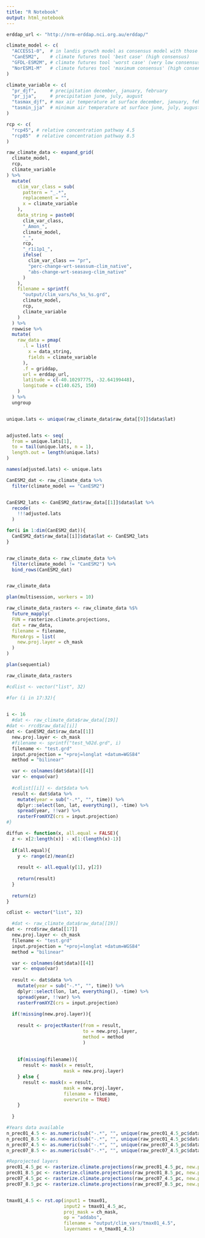 ```yaml
---
title: "R Notebook"
output: html_notebook
---
```


```r

erddap_url <- "http://nrm-erddap.nci.org.au/erddap/"

climate_model <- c(
  "ACCESS1-0",  # in landis growth model as consensus model with those inputs
  "CanESM2",    # climate futures tool 'best case' (high consensus)
  "GFDL-ESM2M", # climate futures tool 'worst case' (very low consensus)
  "NorESM1-M"   # climate futures tool 'maximum consensus' (high consensus)
)

climate_variable <- c(
  "pr_djf",     # precipitation december, january, february
  "pr_jja",     # precipitation june, july, august
  "tasmax_djf", # max air temperature at surface december, january, february,
  "tasmin_jja"  # minimum air temperature at surface june, july, august
)

rcp <- c(
  "rcp45", # relative concentration pathway 4.5
  "rcp85"  # relative concentration pathway 8.5
)

```


```r
raw_climate_data <- expand_grid(
  climate_model,
  rcp,
  climate_variable
) %>%
  mutate(
    clim_var_class = sub(
      pattern = "_.*",
      replacement = "",
      x = climate_variable
    ),
    data_string = paste0(
      clim_var_class,
      "_Amon_",
      climate_model,
      "_",
      rcp,
      "_r1i1p1_",
      ifelse(
        clim_var_class == "pr",
        "perc-change-wrt-seassum-clim_native",
        "abs-change-wrt-seasavg-clim_native"
      )
    ),
    filename = sprintf(
      "output/clim_vars/%s_%s_%s.grd",
      climate_model,
      rcp,
      climate_variable
    )
  ) %>%
  rowwise %>%
  mutate(
    raw_data = pmap(
      .l = list(
        x = data_string,
        fields = climate_variable
      ),
      .f = griddap,
      url = erddap_url,
      latitude = c(-40.10297775, -32.64199448),
      longitude = c(140.625, 150)
    )
  ) %>%
  ungroup


unique.lats <- unique(raw_climate_data$raw_data[[9]]$data$lat)


adjusted.lats <- seq(
  from = unique.lats[1],
  to = tail(unique.lats, n = 1),
  length.out = length(unique.lats)
)

names(adjusted.lats) <- unique.lats

CanESM2_dat <- raw_climate_data %>%
  filter(climate_model == "CanESM2")


CanESM2_lats <- CanESM2_dat$raw_data[[1]]$data$lat %>%
  recode(
    !!!adjusted.lats
  )

for(i in 1:dim(CanESM2_dat)){
  CanESM2_dat$raw_data[[i]]$data$lat <- CanESM2_lats
}


raw_climate_data <- raw_climate_data %>%
  filter(climate_model != "CanESM2") %>%
  bind_rows(CanESM2_dat)


raw_climate_data
```


```r

plan(multisession, workers = 10)

raw_climate_data_rasters <- raw_climate_data %$%
  future_mapply(
  FUN = rasterize.climate.projections,
  dat = raw_data,
  filename = filename,
  MoreArgs = list(
    new.proj.layer = ch_mask
  )
)

plan(sequential)

raw_climate_data_rasters
```

```r

#cdlist <- vector("list", 32)

#for (i in 17:32){
 

i <- 16
  #dat <- raw_climate_data$raw_data[[19]]
#dat <- rrcd$raw_data[[i]]
dat <- CanESM2_dat$raw_data[[1]]
  new.proj.layer <- ch_mask
  #filename <- sprintf("test_%02d.grd", i)
  filename <- "test.grd"
  input.projection = "+proj=longlat +datum=WGS84"
  method = "bilinear"

  var <- colnames(dat$data)[[4]]
  var <- enquo(var)
  
  #cdlist[[i]] <- dat$data %>%
  result <- dat$data %>%
    mutate(year = sub("-.*", "", time)) %>%
    dplyr::select(lon, lat, everything(), -time) %>%
    spread(year, !!var) %>%
    rasterFromXYZ(crs = input.projection)
#}


```

```r
diffun <- function(x, all.equal = FALSE){
  z <- x[2:length(x)] - x[1:(length(x)-1)]
  
  if(all.equal){
    y <- range(z)/mean(z)
    
    result <- all.equal(y[1], y[2])
    
    return(result)
  }
  
  return(z)
}
```



```r

cdlist <- vector("list", 32)

  #dat <- raw_climate_data$raw_data[[19]]
dat <- rrcd$raw_data[[17]]
  new.proj.layer <- ch_mask
  filename <- "test.grd"
  input.projection = "+proj=longlat +datum=WGS84"
  method = "bilinear"

  var <- colnames(dat$data)[[4]]
  var <- enquo(var)
  
  result <- dat$data %>%
    mutate(year = sub("-.*", "", time)) %>%
    dplyr::select(lon, lat, everything(), -time) %>%
    spread(year, !!var) %>%
    rasterFromXYZ(crs = input.projection)
  
  if(!missing(new.proj.layer)){
    
    result <- projectRaster(from = result,
                            to = new.proj.layer,
                            method = method
                            )
    
    
    if(missing(filename)){
      result <- mask(x = result,
                     mask = new.proj.layer)
    } else {
      result <- mask(x = result,
                     mask = new.proj.layer,
                     filename = filename,
                     overwrite = TRUE)
    }
    
  }
```


```r
#Years data available
n_prec01_4.5 <- as.numeric(sub("-.*", "", unique(raw_prec01_4.5_pc$data$time)))
n_prec01_8.5 <- as.numeric(sub("-.*", "", unique(raw_prec01_4.5_pc$data$time)))
n_prec07_4.5 <- as.numeric(sub("-.*", "", unique(raw_prec07_4.5_pc$data$time)))
n_prec07_8.5 <- as.numeric(sub("-.*", "", unique(raw_prec07_4.5_pc$data$time)))

#Reprojected layers
prec01_4.5_pc <- rasterize.climate.projections(raw_prec01_4.5_pc, new.proj.layer = ch_mask, filename = "output/clim_vars/prec01_4.5_pc.grd")
prec01_8.5_pc <- rasterize.climate.projections(raw_prec01_8.5_pc, new.proj.layer = ch_mask, filename = "output/clim_vars/prec01_8.5_pc.grd")
prec07_4.5_pc <- rasterize.climate.projections(raw_prec07_4.5_pc, new.proj.layer = ch_mask, filename = "output/clim_vars/prec07_4.5_pc.grd")
prec07_8.5_pc <- rasterize.climate.projections(raw_prec07_8.5_pc, new.proj.layer = ch_mask, filename = "output/clim_vars/prec07_8.5_pc.grd")


tmax01_4.5 <- rst.op(input1 = tmax01,
                     input2 = tmax01_4.5_ac,
                     proj_mask = ch_mask,
                     op = "addabs",
                     filename = "output/clim_vars/tmax01_4.5",
                     layernames = n_tmax01_4.5)

```

